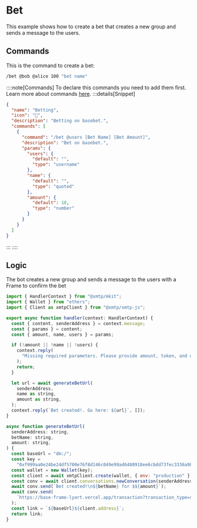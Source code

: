 # Bet

This example shows how to create a bet that creates a new group and sends a message to the users.

## Commands

This is the command to create a bet:

```bash [cmd]
/bet @bob @alice 100 "bet name"
```

::::note[Commands]
To declare this commands you need to add them first. Learn more about commands [here](/concepts/commands).
:::details[Snippet]

```json
{
  "name": "Betting",
  "icon": "🎰",
  "description": "Betting on basebet.",
  "commands": [
    {
      "command": "/bet @users [Bet Name] [Bet Amount]",
      "description": "Bet on basebet.",
      "params": {
        "users": {
          "default": "",
          "type": "username"
        },
        "name": {
          "default": "",
          "type": "quoted"
        },
        "amount": {
          "default": 10,
          "type": "number"
        }
      }
    }
  ]
}
```

:::
::::

## Logic

The bot creates a new group and sends a message to the users with a Frame to confirm the bet

```jsx [src/handler/bet.ts]
import { HandlerContext } from "@xmtp/mkit";
import { Wallet } from "ethers";
import { Client as xmtpClient } from "@xmtp/xmtp-js";

export async function handler(context: HandlerContext) {
  const { content, senderAddress } = context.message;
  const { params } = content;
  const { amount, name, users } = params;

  if (!amount || !name || !users) {
    context.reply(
      "Missing required parameters. Please provide amount, token, and username.",
    );
    return;
  }

  let url = await generateBetUrl(
    senderAddress,
    name as string,
    amount as string,
  );
  context.reply(`Bet created!. Go here: ${url}`, []);
}

async function generateBetUrl(
  senderAddress: string,
  betName: string,
  amount: string,
) {
  const baseUrl = "dm:/";
  const key =
    "0xf999aa0e24be24df5700e76f8d146c049e99ad6480918ee6cbdd73fec3336a98";
  const wallet = new Wallet(key);
  const client = await xmtpClient.create(wallet, { env: "production" });
  const conv = await client.conversations.newConversation(senderAddress);
  await conv.send(`Bet created!\n${betName} for $${amount}`);
  await conv.send(
    `https://base-frame-lyart.vercel.app/transaction?transaction_type=send&amount=1&token=eth&receiver=0xA45020BdA714c3F43fECDC6e38F873fFF2Dec8ec`,
  );
  const link = `${baseUrl}${client.address}`;
  return link;
}
```
